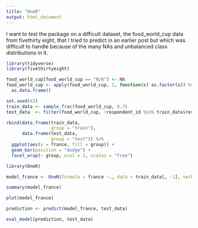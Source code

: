 ```yaml
---
title: "OneR"
output: html_document
---
```


I want to test the package on a difficult dataset, the food_world_cup data from fivethirty eight, that I tried to predict in an earlier post but which was difficult to handle because of the many NAs and unbalanced class distributions in it.

```r
library(tidyverse)
library(fivethirtyeight)

food_world_cup[food_world_cup == "N/A"] <- NA
food_world_cup <- apply(food_world_cup, 2, function(x) as.factor(x)) %>%
  as.data.frame()
```

```r
set.seed(42)
train_data <- sample_frac(food_world_cup, 0.7)
test_data  <- filter(food_world_cup, !respondent_id %in% train_data$respondent_id)
```

```r
rbind(data.frame(train_data, 
                 group = "train"),
      data.frame(test_data,
                 group = "test")) %>%
  ggplot(aes(x = france, fill = group)) +
  geom_bar(position = "dodge") +
  facet_wrap(~ group, ncol = 2, scales = "free")
```

```r
library(OneR)

model_france <- OneR(formula = france ~., data = train_data[, -1], verbose = TRUE)
```

```r
summary(model_france)
```

```r
plot(model_france)
```

```r
prediction <- predict(model_france, test_data)
```

```r
eval_model(prediction, test_data)
```

